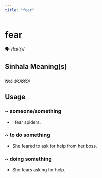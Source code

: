 ```yaml
---
title: "fear"
---
```


# fear

🗣️ /fɪə(r)/

## Sinhala Meaning(s)

### බය වෙනවා

## Usage

### ~ someone/something

- I fear spiders.


### ~ to do something

- She feared to ask for help from her boss.


### ~ doing something

- She fears asking for help.

